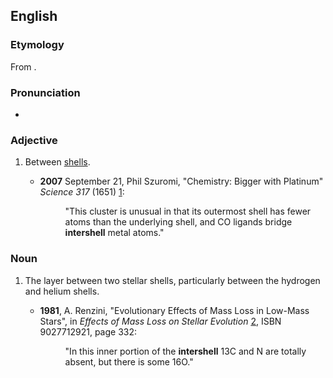 ==English==

===Etymology===
From {{prefix|inter|shell|lang=en}}.

===Pronunciation===
* {{a|GenAm}} {{IPA|/ˈɪntɚˌʃɛl/|lang=en}}

===Adjective===
{{en-adj|-}}

# {{label|en|physics}} Between [[shell]]s.
#* '''2007''' September 21, Phil Szuromi, "Chemistry: Bigger with Platinum" ''Science 317'' (1651) [http://www.sciencemag.org/cgi/content/full/317/5845/1651c]:
#*: "This cluster is unusual in that its outermost shell has fewer atoms than the underlying shell, and CO ligands bridge '''intershell''' metal atoms."

===Noun===
{{en-noun}}

# {{label|en|astronomy}} The layer between two stellar shells, particularly between the hydrogen and helium shells.
#* '''1981''', A. Renzini, "Evolutionary Effects of Mass Loss in Low-Mass Stars", in ''Effects of Mass Loss on Stellar Evolution'' [http://books.google.com/books?id=Urnr4_XvRl0C&pg=PA332], ISBN 9027712921, page 332:
#*: "In this inner portion of the '''intershell''' 13C and N are totally absent, but there is some 16O."
